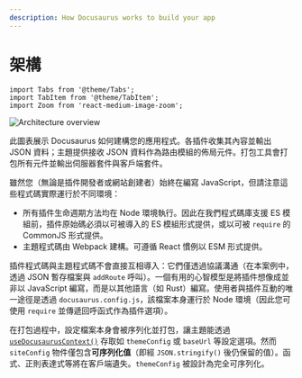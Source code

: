 ```yaml
---
description: How Docusaurus works to build your app
---
```


# 架構

```mdx-code-block
import Tabs from '@theme/Tabs';
import TabItem from '@theme/TabItem';
import Zoom from 'react-medium-image-zoom';
```

<Zoom>

![Architecture overview](/img/architecture.png)

</Zoom>

此圖表展示 Docusaurus 如何建構您的應用程式。各插件收集其內容並輸出 JSON 資料；主題提供接收 JSON 資料作為路由模組的佈局元件。打包工具會打包所有元件並輸出伺服器套件與客戶端套件。

雖然您（無論是插件開發者或網站創建者）始終在編寫 JavaScript，但請注意這些程式碼實際運行於不同環境：

- 所有插件生命週期方法均在 Node 環境執行。因此在我們程式碼庫支援 ES 模組前，插件原始碼必須以可被導入的 ES 模組形式提供，或以可被 `require` 的 CommonJS 形式提供。
- 主題程式碼由 Webpack 建構。可遵循 React 慣例以 ESM 形式提供。

插件程式碼與主題程式碼不會直接互相導入：它們僅透過協議溝通（在本案例中，透過 JSON 暫存檔案與 `addRoute` 呼叫）。一個有用的心智模型是將插件想像成並非以 JavaScript 編寫，而是以其他語言（如 Rust）編寫。使用者與插件互動的唯一途徑是透過 `docusaurus.config.js`，該檔案本身運行於 Node 環境（因此您可使用 `require` 並傳遞回呼函式作為插件選項）。

在打包過程中，設定檔案本身會被序列化並打包，讓主題能透過 [`useDocusaurusContext()`](../docusaurus-core.mdx#useDocusaurusContext) 存取如 `themeConfig` 或 `baseUrl` 等設定選項。然而 `siteConfig` 物件僅包含**可序列化值**（即經 `JSON.stringify()` 後仍保留的值）。函式、正則表達式等將在客戶端遺失。`themeConfig` 被設計為完全可序列化。